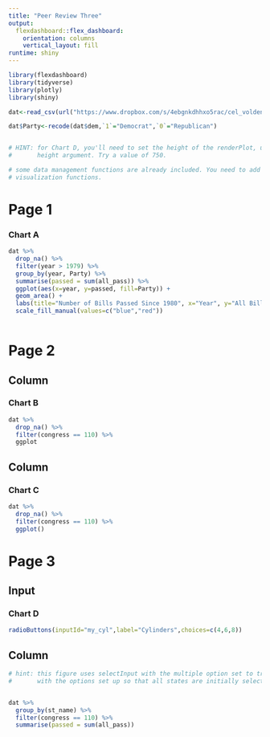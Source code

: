```yaml
---
title: "Peer Review Three"
output: 
  flexdashboard::flex_dashboard:
    orientation: columns
    vertical_layout: fill
runtime: shiny
---
```


```r
library(flexdashboard)
library(tidyverse)
library(plotly)
library(shiny)

dat<-read_csv(url("https://www.dropbox.com/s/4ebgnkdhhxo5rac/cel_volden_wiseman%20_coursera.csv?raw=1"))

dat$Party<-recode(dat$dem,`1`="Democrat",`0`="Republican")


# HINT: for Chart D, you'll need to set the height of the renderPlot, using the
#       height argument. Try a value of 750.

# some data management functions are already included. You need to add the
# visualization functions.

```


Page 1
======

### Chart A


```r
dat %>% 
  drop_na() %>% 
  filter(year > 1979) %>% 
  group_by(year, Party) %>% 
  summarise(passed = sum(all_pass)) %>% 
  ggplot(aes(x=year, y=passed, fill=Party)) +
  geom_area() +
  labs(title="Number of Bills Passed Since 1980", x="Year", y="All Bills Passed") +
  scale_fill_manual(values=c("blue","red"))
           

```

Page 2 {data-orientation=columns}
===================================== 

Column
-------    

### Chart B

```r

dat %>%
  drop_na() %>%
  filter(congress == 110) %>%
  ggplot
```

Column
-------    

### Chart C

```r
dat %>%
  drop_na() %>%
  filter(congress == 110) %>%
  ggplot()
```

Page 3
======

Input{.sidebar}
----------------------------------------------------------------

### Chart D

```r
radioButtons(inputId="my_cyl",label="Cylinders",choices=c(4,6,8))
```

Column
----------------------------------------------------------------


```r

# hint: this figure uses selectInput with the multiple option set to true and
#       with the options set up so that all states are initially selected.


dat %>% 
  group_by(st_name) %>% 
  filter(congress == 110) %>%
  summarise(passed = sum(all_pass))

```

